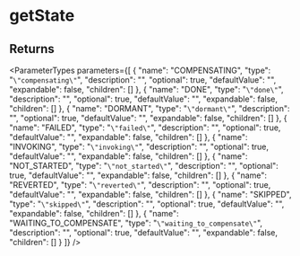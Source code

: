 
# getState

## Returns

<ParameterTypes parameters={[
  {
    "name": "COMPENSATING",
    "type": "`\"compensating\"`",
    "description": "",
    "optional": true,
    "defaultValue": "",
    "expandable": false,
    "children": []
  },
  {
    "name": "DONE",
    "type": "`\"done\"`",
    "description": "",
    "optional": true,
    "defaultValue": "",
    "expandable": false,
    "children": []
  },
  {
    "name": "DORMANT",
    "type": "`\"dormant\"`",
    "description": "",
    "optional": true,
    "defaultValue": "",
    "expandable": false,
    "children": []
  },
  {
    "name": "FAILED",
    "type": "`\"failed\"`",
    "description": "",
    "optional": true,
    "defaultValue": "",
    "expandable": false,
    "children": []
  },
  {
    "name": "INVOKING",
    "type": "`\"invoking\"`",
    "description": "",
    "optional": true,
    "defaultValue": "",
    "expandable": false,
    "children": []
  },
  {
    "name": "NOT_STARTED",
    "type": "`\"not_started\"`",
    "description": "",
    "optional": true,
    "defaultValue": "",
    "expandable": false,
    "children": []
  },
  {
    "name": "REVERTED",
    "type": "`\"reverted\"`",
    "description": "",
    "optional": true,
    "defaultValue": "",
    "expandable": false,
    "children": []
  },
  {
    "name": "SKIPPED",
    "type": "`\"skipped\"`",
    "description": "",
    "optional": true,
    "defaultValue": "",
    "expandable": false,
    "children": []
  },
  {
    "name": "WAITING_TO_COMPENSATE",
    "type": "`\"waiting_to_compensate\"`",
    "description": "",
    "optional": true,
    "defaultValue": "",
    "expandable": false,
    "children": []
  }
]} />
